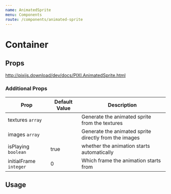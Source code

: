 ```yaml
---
name: AnimatedSprite
menu: Components
route: /components/animated-sprite
---
```



# Container

## Props

http://pixijs.download/dev/docs/PIXI.AnimatedSprite.html

### Additional Props

| Prop | Default Value | Description |
| ---- | ------------- | ----------- |
| textures `array` |  | Generate the animated sprite from the textures |
| images `array` | | Generate the animated sprite directly from the images |
| isPlaying `boolean` | true | whether the animation starts automatically |
| initialFrame `integer` | 0 | Which frame the animation starts from |

## Usage 

<Playground>
  <Stage width={300} height={300} options={{ backgroundColor: 0xeef1f5 }}>
  	<Container position={[150, 150]}>
  	  <AnimatedSprite 
  	    anchor={0.5}
  	    textures={textures}
  	    isPlaying={true}
  	    initialFrame={0}
  	    animationSpeed={0.1}
  	  />
  	</Container>
  </Stage>
</Playground>
